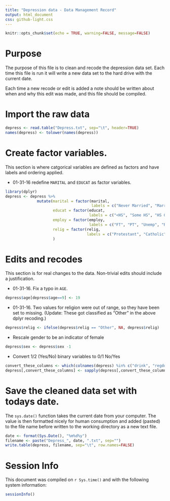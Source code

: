 ```yaml
---
title: "Depression data - Data Management Record"
output: html_document
css: github-light.css
---
```


```r
knitr::opts_chunk$set(echo = TRUE, warning=FALSE, message=FALSE)
```

# Purpose
The purpose of this file is to clean and recode the depression data set. 
Each time this file is run it will write a new data set to the hard drive
with the current date. 

Each time a new recode or edit is added a note should be written about when and 
why this edit was made, and this file should be compiled. 

# Import the raw data
```r
depress <- read.table("Depress.txt", sep="\t", header=TRUE) 
names(depress) <- tolower(names(depress))
```


# Create factor variables. 
This section is where catgorical variables are defined as factors and have labels
and ordering applied. 

* 01-31-16 redefine `MARITAL` and `EDUCAT` as factor variables. 
```r
library(dplyr)
depress <- depress %>% 
              mutate(marital = factor(marital, 
                                      labels = c("Never Married", "Married", "Divorced", "Separated", "Widowed")), 
                     educat = factor(educat, 
                                     labels = c("<HS", "Some HS", "HS Grad", "Some college", "BS", "MS", "PhD")), 
                     employ = factor(employ, 
                                     labels = c("FT", "PT", "Unemp", "Retired", "Houseperson", "In School", "Other")), 
                     relig = factor(relig, 
                                    labels = c("Protestant", "Catholic", "Jewish", "None", "Other"))
                     )
```


# Edits and recodes
This section is for real changes to the data. Non-trivial edits should include
a justification. 

* 01-31-16. Fix a typo in `AGE`.
```r
depress$age[depress$age==9] <- 19
```

* 01-31-16. Two values for religion were out of range, so they have been set to missing. 
(Update: These got classified as "Other" in the above dplyr recoding.)
```r
depress$relig <- ifelse(depress$relig == "Other", NA, depress$relig)
```

* Rescale gender to be an indicator of female
```r
depress$sex <- depress$sex -1 
```

* Convert 1/2 (Yes/No) binary variables to 0/1 No/Yes
```r
convert_these_columns <- which(colnames(depress) %in% c("drink", "regdoc", "treat"))
depress[,convert_these_columns] <- sapply(depress[,convert_these_columns], function(x){x <- ifelse(x==2, 0, x)})
```

# Save the cleaned data set with todays date. 
The `sys.date()` function takes the current date from your computer. 
The value is then formatted nicely for human consumption and added (pasted) to
the file name before written to the working directory as a new text file. 

```r
date <- format(Sys.Date(), "%m%d%y")
filename <- paste("Depress_", date, ".txt", sep="")
write.table(depress, filename, sep="\t", row.names=FALSE)
```

 
# Session Info
This document was compiled on `r Sys.time()` and with the following system
information:
```r
sessionInfo()
```
